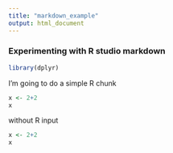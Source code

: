 ```yaml
---
title: "markdown_example"
output: html_document
---
```



### Experimenting with R studio markdown
```r
library(dplyr)
```

I'm going to do a simple R chunk
```r
x <- 2+2
x
```
without R input
```r
x <- 2+2
x
```
